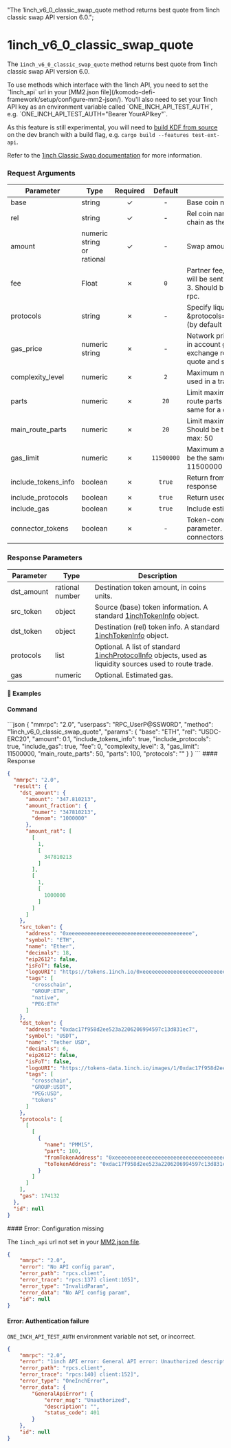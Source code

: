   "The 1inch_v6_0_classic_swap_quote method returns best quote from 1inch classic swap API version 6.0.";

# 1inch\_v6\_0\_classic\_swap\_quote

The `1inch_v6_0_classic_swap_quote` method returns best quote from 1inch classic swap API version 6.0.

<Note>
  To use methods which interface with the 1inch API, you need to set the `1inch_api` url in your [MM2.json file](/komodo-defi-framework/setup/configure-mm2-json/).
  You'll also need to set your 1inch API key as an environment variable called `ONE_INCH_API_TEST_AUTH`, e.g. `ONE_INCH_API_TEST_AUTH="Bearer YourAPIkey"`.

  As this feature is still experimental, you will need to [build KDF from source](https://github.com/KomodoPlatform/komodo-defi-framework?tab=readme-ov-file#building-from-source) on the dev branch with a build flag, e.g. `cargo build --features test-ext-api`.
</Note>

Refer to the [1inch Classic Swap documentation](https://portal.1inch.dev/documentation/apis/swap/classic-swap/quick-start) for more information.

### Request Arguments

| Parameter             | Type                       | Required |   Default  | Description                                                                                                                              |
| --------------------- | -------------------------- | :------: | :--------: | ---------------------------------------------------------------------------------------------------------------------------------------- |
| base                  | string                     |     ✓    |      -     | Base coin name                                                                                                                           |
| rel                   | string                     |     ✓    |      -     | Rel coin name (must be from the same EVM chain as the base coin)                                                                         |
| amount                | numeric string or rational |     ✓    |      -     | Swap amount (in coins units)                                                                                                             |
| fee                   | Float                      |     ✗    |     `0`    | Partner fee, percentage of src token amount will be sent to referrer address, min: 0; max: 3. Should be the same for quote and swap rpc. |
| protocols             | string                     |     ✗    |      -     | Specify liquidity sources e.g.: \&protocols=WETH,CURVE,BALANCER,...,ZRX (by default - all used)                                          |
| gas\_price            | numeric string             |     ✗    |      -     | Network price per gas, in Gwei. 1inch takes in account gas expenses to determine exchange route. Should be the same for a quote and swap |
| complexity\_level     | numeric                    |     ✗    |     `2`    | Maximum number of token-connectors to be used in a transaction, min: 0; max: 3                                                           |
| parts                 | numeric                    |     ✗    |    `20`    | Limit maximum number of parts each main route parts can be split into. Should be the same for a quote and swap. max: 100                 |
| main\_route\_parts    | numeric                    |     ✗    |    `20`    | Limit maximum number of main route parts. Should be the same for a quote and swap. max: 50                                               |
| gas\_limit            | numeric                    |     ✗    | `11500000` | Maximum amount of gas for a swap. Should be the same for a quote and swap. max: 11500000                                                 |
| include\_tokens\_info | boolean                    |     ✗    |   `true`   | Return fromToken and toToken info in response                                                                                            |
| include\_protocols    | boolean                    |     ✗    |   `true`   | Return used swap protocols in response                                                                                                   |
| include\_gas          | boolean                    |     ✗    |   `true`   | Include estimated gas in return value                                                                                                    |
| connector\_tokens     | boolean                    |     ✗    |      -     | Token-connectors can be specified via this parameter. If not set, default token-connectors will be used                                  |

### Response Parameters

| Parameter   | Type            | Description                                                                                                                                                                        |
| ----------- | --------------- | ---------------------------------------------------------------------------------------------------------------------------------------------------------------------------------- |
| dst\_amount | rational number | Destination token amount, in coins units.                                                                                                                                          |
| src\_token  | object          | Source (base) token information. A standard [1inchTokenInfo](/komodo-defi-framework/api/common_structures/orders/#1inch-token-info) object.                                        |
| dst\_token  | object          | Destination (rel) token info. A standard [1inchTokenInfo](/komodo-defi-framework/api/common_structures/orders/#1inch-token-info) object.                                           |
| protocols   | list            | Optional. A list of standard [1inchProtocolInfo](/komodo-defi-framework/api/common_structures/orders/#1inch-protocol-info) objects, used as liquidity sources used to route trade. |
| gas         | numeric         | Optional. Estimated gas.                                                                                                                                                           |

#### 📌 Examples

#### Command

<CodeGroup title="" tag="POST" label="1inch_v6_0_classic_swap_quote" mm2MethodDecorate="true">
  ```json
  {
    "mmrpc": "2.0",
    "userpass": "RPC_UserP@SSW0RD",
    "method": "1inch_v6_0_classic_swap_quote",
    "params": {
      "base": "ETH",
      "rel": "USDC-ERC20",
      "amount": 0.1,
      "include_tokens_info": true,
      "include_protocols": true,
      "include_gas": true,
      "fee": 0,
      "complexity_level": 3,
      "gas_limit": 11500000,
      "main_route_parts": 50,
      "parts": 100,
      "protocols": ""
    }
  }
  ```
</CodeGroup>

<CollapsibleSection expandedText="Hide Response" collapsedText="Show Response">
  #### Response

  ```json
  {
    "mmrpc": "2.0",
    "result": {
      "dst_amount": {
        "amount": "347.810213",
        "amount_fraction": {
          "numer": "347810213",
          "denom": "1000000"
        },
        "amount_rat": [
          [
            1,
            [
              347810213
            ]
          ],
          [
            1,
            [
              1000000
            ]
          ]
        ]
      },
      "src_token": {
        "address": "0xeeeeeeeeeeeeeeeeeeeeeeeeeeeeeeeeeeeeeeee",
        "symbol": "ETH",
        "name": "Ether",
        "decimals": 18,
        "eip2612": false,
        "isFoT": false,
        "logoURI": "https://tokens.1inch.io/0xeeeeeeeeeeeeeeeeeeeeeeeeeeeeeeeeeeeeeeee.png",
        "tags": [
          "crosschain",
          "GROUP:ETH",
          "native",
          "PEG:ETH"
        ]
      },
      "dst_token": {
        "address": "0xdac17f958d2ee523a2206206994597c13d831ec7",
        "symbol": "USDT",
        "name": "Tether USD",
        "decimals": 6,
        "eip2612": false,
        "isFoT": false,
        "logoURI": "https://tokens-data.1inch.io/images/1/0xdac17f958d2ee523a2206206994597c13d831ec7.webp",
        "tags": [
          "crosschain",
          "GROUP:USDT",
          "PEG:USD",
          "tokens"
        ]
      },
      "protocols": [
        [
          [
            {
              "name": "PMM15",
              "part": 100,
              "fromTokenAddress": "0xeeeeeeeeeeeeeeeeeeeeeeeeeeeeeeeeeeeeeeee",
              "toTokenAddress": "0xdac17f958d2ee523a2206206994597c13d831ec7"
            }
          ]
        ]
      ],
      "gas": 174132
    },
    "id": null
  }
  ```
</CollapsibleSection>

<CollapsibleSection expandedText="Hide Error Responses" collapsedText="Show Error Responses">
  #### Error: Configuration missing

  The `1inch_api` url not set in your [MM2.json file](/komodo-defi-framework/setup/configure-mm2-json/).

  ```json
  {
      "mmrpc": "2.0",
      "error": "No API config param",
      "error_path": "rpcs.client",
      "error_trace": "rpcs:137] client:105]",
      "error_type": "InvalidParam",
      "error_data": "No API config param",
      "id": null
  }
  ```

  #### Error: Authentication failure

  `ONE_INCH_API_TEST_AUTH` environment variable not set, or incorrect.

  ```json
  {
      "mmrpc": "2.0",
      "error": "1inch API error: General API error: Unauthorized description: ",
      "error_path": "rpcs.client",
      "error_trace": "rpcs:140] client:152]",
      "error_type": "OneInchError",
      "error_data": {
          "GeneralApiError": {
              "error_msg": "Unauthorized",
              "description": "",
              "status_code": 401
          }
      },
      "id": null
  }
  ```
</CollapsibleSection>

